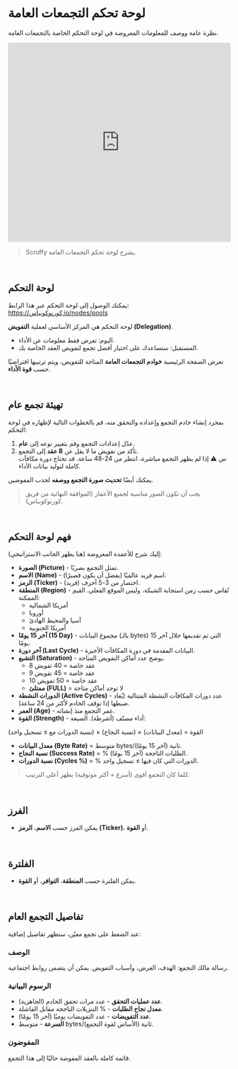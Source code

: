 # لوحة تحكم التجمعات العامة 

نظرة عامة ووصف للمعلومات المعروضة في لوحة التحكم الخاصة بالتجمعات العامة.  

<iframe 
  width="100%" 
  height="450" 
  src="https://www.youtube.com/embed/IP9Q5_4D_EE" 
  title="Scruffy يشرح لوحة تحكم التجمعات العامة" 
  frameborder="0" 
  allow="accelerometer; autoplay; clipboard-write; encrypted-media; gyroscope; picture-in-picture" 
  allowfullscreen
></iframe>

>  Scruffy يشرح لوحة تحكم التجمعات العامة.


</br>

## لوحة التحكم

يمكنك الوصول إلى لوحة التحكم عبر هذا الرابط:  
 https://كورنوكوبياس.io/nodes/pools  

لوحة التحكم هي المركز الأساسي لعملية **التفويض (Delegation)**.  
- اليوم: تعرض فقط معلومات عن الأداء.  
- المستقبل: ستساعدك على اختيار أفضل تجمع لتفويض العقد الخاصة بك.  

تعرض الصفحة الرئيسية **خوادم التجمعات العامة** المتاحة للتفويض، ويتم ترتيبها افتراضيًا حسب **قوة الأداء**.

</br>

## تهيئة تجمع عام

بمجرد إنشاء خادم التجمع وإعداده والتحقق منه، قم بالخطوات التالية لإظهاره في لوحة التحكم:

1. عدّل إعدادات التجمع وقم بتغيير نوعه إلى **عام**.  
2. تأكد من تفويض ما لا يقل عن **8 عقد** إلى التجمع.  
س
⚠️ إذا لم يظهر التجمع مباشرة، انتظر من 24-48 ساعة. قد تحتاج دورة مكافآت كاملة لتوليد بيانات الأداء.

يمكنك أيضًا **تحديث صورة التجمع ووصفه** لجذب المفوضين.  
> يجب أن تكون الصور مناسبة لجميع الأعمار (الموافقة النهائية من فريق كورنوكوبياس).

</br>

## فهم لوحة التحكم

إليك شرح للأعمدة المعروضة (هنا يظهر الجانب الاستراتيجي):  

- **الصورة (Picture)** - تمثل التجمع بصريًا.  
- **الاسم (Name)** - اسم فريد عالميًا (يفضل أن يكون قصيرًا).  
- **الرمز (Ticker)** - اختصار من 3-5 أحرف (فريد).  
- **المنطقة (Region)** - تُقاس حسب زمن استجابة الشبكة، وليس الموقع الفعلي. القيم الممكنة:  
  - أمريكا الشمالية  
  - أوروبا  
  - آسيا والمحيط الهادئ  
  - أمريكا الجنوبية  
- **آخر 15 يومًا (15 Day)** - مجموع البيانات (بالـ bytes) التي تم تقديمها خلال آخر 15 يومًا.  
- **آخر دورة (Last Cycle)** - البيانات المقدمة في دورة المكافآت الأخيرة.  
- **التشبع (Saturation)** - يوضح عدد أماكن التفويض المتاحة.  
  - 8 عقد خاصة = 40 تفويض  
  - 9 عقد خاصة = 45 تفويض  
  - 10 عقد خاصة = 50 تفويض  
  - **ممتلئ (FULL)** = لا توجد أماكن متاحة  
- **الدورات النشطة (Active Cycles)** - عدد دورات المكافآت النشطة المتتالية (يُعاد ضبطها إذا توقف الخادم لأكثر من 24 ساعة).  
- **العمر (Age)** - عمر التجمع منذ إنشائه.  
- **القوة (Strength)** - أداء مصنّف (أشرطة). الصيغة:  

القوة = (معدل البيانات) × (نسبة النجاح) × (نسبة الدورات مع ≥ تسجيل واحد)  

- **معدل البيانات (Byte Rate)** = متوسط bytes/ثانية (آخر 15 يومًا).  
- **نسبة النجاح (Success Rate)** = % الطلبات الناجحة (آخر 15 يومًا).  
- **نسبة الدورات (Cycles %)** = % الدورات التي كان فيها ≥ تسجيل واحد.  

> كلما كان التجمع أقوى (أسرع + أكثر موثوقية) يظهر أعلى الترتيب.

</br>

## الفرز

- يمكن الفرز حسب **الاسم**، **الرمز (Ticker)**، أو **القوة**.  

</br>

## الفلترة

- يمكن الفلترة حسب **المنطقة**، **التوافر**، أو **القوة**.  

</br>

## تفاصيل التجمع العام

عند الضغط على تجمع معيّن، ستظهر تفاصيل إضافية:

### الوصف  
رسالة مالك التجمع: الهدف، الغرض، وأسباب التفويض. يمكن أن يتضمن روابط اجتماعية.  

### الرسوم البيانية  

- **عدد عمليات التحقق** - عدد مرات تحقق الخادم (الجاهزية).  
- **معدل نجاح الطلبات** - % التنزيلات الناجحة مقابل الفاشلة.  
- **عدد التفويضات** - عدد التفويضات يوميًا (آخر 15 يومًا).  
- **السرعة** - متوسط bytes/ثانية (الأساس لقوة التجمع).  

### المفوضون  

قائمة كاملة بالعقد المفوضة حاليًا إلى هذا التجمع.

</br>

</br>

</br>
